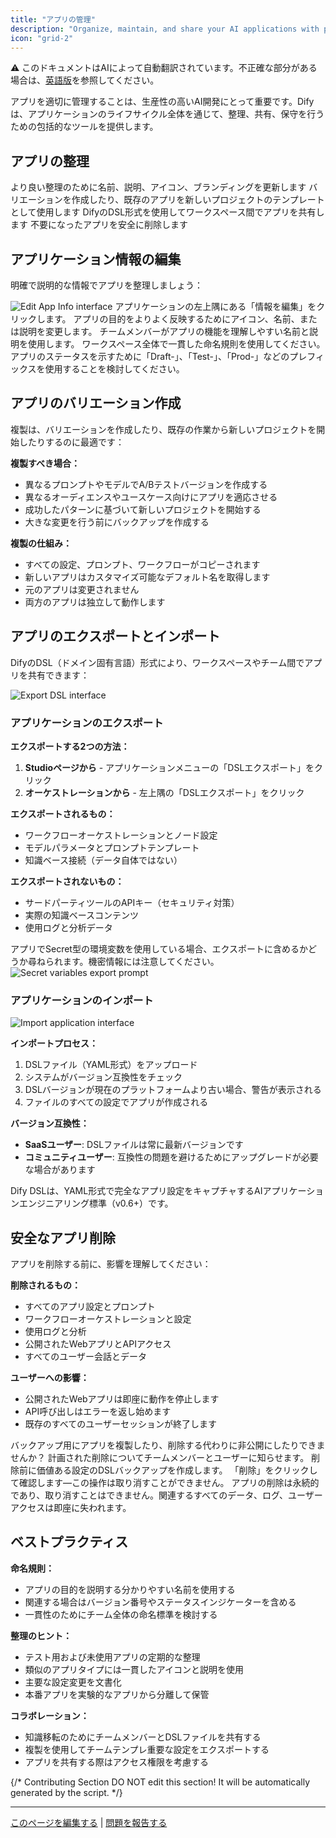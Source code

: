 ```yaml
---
title: "アプリの管理"
description: "Organize, maintain, and share your AI applications with powerful management tools and best practices"
icon: "grid-2"
---
```


<Note> ⚠️ このドキュメントはAIによって自動翻訳されています。不正確な部分がある場合は、[英語版](/en/documentation/pages/workspace/app-management)を参照してください。</Note>


アプリを適切に管理することは、生産性の高いAI開発にとって重要です。Difyは、アプリケーションのライフサイクル全体を通じて、整理、共有、保守を行うための包括的なツールを提供します。

## アプリの整理

<CardGroup cols={2}>
  <Card title="編集とカスタマイズ" icon="edit">
    より良い整理のために名前、説明、アイコン、ブランディングを更新します
  </Card>
  <Card title="複製とテンプレート" icon="copy">
    バリエーションを作成したり、既存のアプリを新しいプロジェクトのテンプレートとして使用します
  </Card>
  <Card title="インポートとエクスポート" icon="arrows-exchange">
    DifyのDSL形式を使用してワークスペース間でアプリを共有します
  </Card>
  <Card title="ライフサイクル管理" icon="recycle">
    不要になったアプリを安全に削除します
  </Card>
</CardGroup>

## アプリケーション情報の編集

明確で説明的な情報でアプリを整理しましょう：

<Frame>
  <img src="https://assets-docs.dify.ai/dify-enterprise-mintlify/en/guides/management/63a449e9a8ae337b9c067165d1674a45.png" alt="Edit App Info interface" />
</Frame>

<Steps>
  <Step title="アプリ設定にアクセス">
    アプリケーションの左上隅にある「情報を編集」をクリックします。
  </Step>
  
  <Step title="詳細を更新">
    アプリの目的をよりよく反映するためにアイコン、名前、または説明を変更します。
  </Step>
  
  <Step title="チームを考慮">
    チームメンバーがアプリの機能を理解しやすい名前と説明を使用します。
  </Step>
</Steps>

<Tip>
ワークスペース全体で一貫した命名規則を使用してください。アプリのステータスを示すために「Draft-」、「Test-」、「Prod-」などのプレフィックスを使用することを検討してください。
</Tip>

## アプリのバリエーション作成

複製は、バリエーションを作成したり、既存の作業から新しいプロジェクトを開始したりするのに最適です：

**複製すべき場合：**
- 異なるプロンプトやモデルでA/Bテストバージョンを作成する
- 異なるオーディエンスやユースケース向けにアプリを適応させる
- 成功したパターンに基づいて新しいプロジェクトを開始する
- 大きな変更を行う前にバックアップを作成する

**複製の仕組み：**
- すべての設定、プロンプト、ワークフローがコピーされます
- 新しいアプリはカスタマイズ可能なデフォルト名を取得します
- 元のアプリは変更されません
- 両方のアプリは独立して動作します

## アプリのエクスポートとインポート

DifyのDSL（ドメイン固有言語）形式により、ワークスペースやチーム間でアプリを共有できます：

<Frame>
  <img src="https://assets-docs.dify.ai/dify-enterprise-mintlify/en/guides/management/544c18d770e230db93d6756bba98d8a7.png" alt="Export DSL interface" />
</Frame>

### アプリケーションのエクスポート

**エクスポートする2つの方法：**
1. **Studioページから** - アプリケーションメニューの「DSLエクスポート」をクリック
2. **オーケストレーションから** - 左上隅の「DSLエクスポート」をクリック

**エクスポートされるもの：**
- ワークフローオーケストレーションとノード設定
- モデルパラメータとプロンプトテンプレート
- 知識ベース接続（データ自体ではない）

**エクスポートされないもの：**
- サードパーティツールのAPIキー（セキュリティ対策）
- 実際の知識ベースコンテンツ
- 使用ログと分析データ

<Warning>
アプリでSecret型の環境変数を使用している場合、エクスポートに含めるかどうか尋ねられます。機密情報には注意してください。
</Warning>

<Frame>
  <img src="https://assets-docs.dify.ai/dify-enterprise-mintlify/en/guides/management/25ce002ef7f0392fc6b3b6975ae137ec.png" alt="Secret variables export prompt" />
</Frame>

### アプリケーションのインポート

<Frame>
  <img src="https://assets-docs.dify.ai/2024/11/487d2c1cc8b86666feb35ea8a346c053.png" alt="Import application interface" />
</Frame>

**インポートプロセス：**
1. DSLファイル（YAML形式）をアップロード
2. システムがバージョン互換性をチェック
3. DSLバージョンが現在のプラットフォームより古い場合、警告が表示される
4. ファイルのすべての設定でアプリが作成される

**バージョン互換性：**
- **SaaSユーザー**: DSLファイルは常に最新バージョンです
- **コミュニティユーザー**: 互換性の問題を避けるためにアップグレードが必要な場合があります

<Info>
Dify DSLは、YAML形式で完全なアプリ設定をキャプチャするAIアプリケーションエンジニアリング標準（v0.6+）です。
</Info>

## 安全なアプリ削除

アプリを削除する前に、影響を理解してください：

**削除されるもの：**
- すべてのアプリ設定とプロンプト
- ワークフローオーケストレーションと設定
- 使用ログと分析
- 公開されたWebアプリとAPIアクセス
- すべてのユーザー会話とデータ

**ユーザーへの影響：**
- 公開されたWebアプリは即座に動作を停止します
- API呼び出しはエラーを返し始めます
- 既存のすべてのユーザーセッションが終了します

<Steps>
  <Step title="代替案を検討">
    バックアップ用にアプリを複製したり、削除する代わりに非公開にしたりできませんか？
  </Step>
  
  <Step title="関係者に通知">
    計画された削除についてチームメンバーとユーザーに知らせます。
  </Step>
  
  <Step title="必要に応じてエクスポート">
    削除前に価値ある設定のDSLバックアップを作成します。
  </Step>
  
  <Step title="削除を確認">
    「削除」をクリックして確認します—この操作は取り消すことができません。
  </Step>
</Steps>

<Warning>
アプリの削除は永続的であり、取り消すことはできません。関連するすべてのデータ、ログ、ユーザーアクセスは即座に失われます。
</Warning>

## ベストプラクティス

**命名規則：**
- アプリの目的を説明する分かりやすい名前を使用する
- 関連する場合はバージョン番号やステータスインジケーターを含める
- 一貫性のためにチーム全体の命名標準を検討する

**整理のヒント：**
- テスト用および未使用アプリの定期的な整理
- 類似のアプリタイプには一貫したアイコンと説明を使用
- 主要な設定変更を文書化
- 本番アプリを実験的なアプリから分離して保管

**コラボレーション：**
- 知識移転のためにチームメンバーとDSLファイルを共有する
- 複製を使用してチームテンプレ重要な設定をエクスポートする
- アプリを共有する際はアクセス権限を考慮する

{/*
Contributing Section
DO NOT edit this section!
It will be automatically generated by the script.
*/}

---

[このページを編集する](https://github.com/langgenius/dify-docs/edit/main/ja-jp/documentation/pages/workspace/app-management.mdx) | [問題を報告する](https://github.com/langgenius/dify-docs/issues/new?template=docs.yml)

